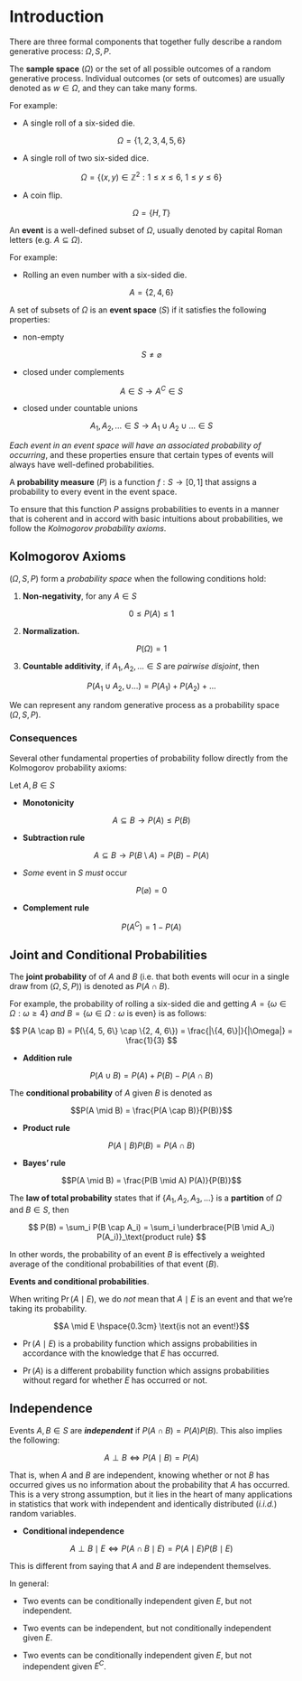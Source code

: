 # Introduction

There are three formal components that together fully describe a random generative process: $\Omega, S, P$.

The **sample space** ($\Omega$) or the set of all possible outcomes of a random generative process. Individual outcomes (or sets of outcomes) are usually denoted as $w \in \Omega$, and they can take many forms.

For example:

-   A single roll of a six-sided die.

$$\Omega = \{1, 2, 3, 4, 5, 6\}$$

-   A single roll of two six-sided dice.

$$
\Omega = \{(x, y) \in \mathbb Z^2 : 1 \leq x \leq 6,\ 1 \leq y \leq 6 \}
$$

-   A coin flip.

$$\Omega = \{H, T\}$$

An **event** is a well-defined subset of $\Omega$, usually denoted by capital Roman letters (e.g. $A \subseteq \Omega$).

For example:

-   Rolling an even number with a six-sided die.

$$A = \{2, 4, 6\}$$

A set of subsets of $\Omega$ is an **event space** ($S$) if it satisfies the following properties:

-   non-empty

$$S \neq \varnothing$$

-   closed under complements

$$A \in S \to A^C \in S$$

-   closed under countable unions

$$A_1, A_2, ... \in S \to A_1 \cup A_2 \cup ... \in S$$

*Each event in an event space will have an associated probability of occurring*, and these properties ensure that certain types of events will always have well-defined probabilities.

A **probability measure** ($P$) is a function $f: S \to [0, 1]$ that assigns a probability to every event in the event space.

To ensure that this function $P$ assigns probabilities to events in a manner that is coherent and in accord with basic intuitions about probabilities, we follow the *Kolmogorov probability axioms*.

## Kolmogorov Axioms

$(\Omega, S, P)$ form a *probability space* when the following conditions hold:

1.  **Non-negativity**, for any $A \in S$

$$0 \leq P(A) \leq 1$$

2.  **Normalization.**

$$P(\Omega) = 1$$

3.  **Countable additivity**, if $A_1, A_2, ... \in S$ are *pairwise disjoint*, then

$$P(A_1 \cup A_2, \cup ...) = P(A_1) + P(A_2) + ... $$

We can represent any random generative process as a probability space $(\Omega,S,P)$.

### Consequences

Several other fundamental properties of probability follow directly from the Kolmogorov probability axioms:

Let $A, B \in S$

-   **Monotonicity**

$$A \subseteq B \to P(A) \leq P(B)$$

-   **Subtraction rule**

$$A \subseteq B \to P(B \setminus A) = P(B) - P(A)$$

-   *Some* event in $S$ *must* occur

$$P(\varnothing) = 0$$

-   **Complement rule**

$$P(A^C) = 1 - P(A)$$

## Joint and Conditional Probabilities

The **joint probability** of of $A$ and $B$ (i.e. that both events will ocur in a single draw from $(\Omega, S, P)$) is denoted as $P(A \cap B)$.

For example, the probability of rolling a six-sided die and getting $A = \{\omega \in \Omega: \omega \geq 4\}$ *and* $B = \{\omega \in \Omega: \omega \text{ is even}\}$ is as follows:

$$
P(A \cap B) = P(\{4, 5, 6\} \cap \{2, 4, 6\}) = \frac{|\{4, 6\}|}{|\Omega|} = \frac{1}{3}
$$

-   **Addition rule**

$$P(A \cup B) = P(A) + P(B) - P(A \cap B)$$

The **conditional probability** of $A$ given $B$ is denoted as

$$P(A \mid B) = \frac{P(A \cap B)}{P(B)}$$

-   **Product rule**

$$P(A \mid B) P(B) = P(A \cap B)$$

-   **Bayes' rule**

$$P(A \mid B) = \frac{P(B \mid A) P(A)}{P(B)}$$

The **law of total probability** states that if $\{A_1, A_2, A_3, ...\}$ is a **partition** of $\Omega$ and $B \in S$, then

$$
P(B) = \sum_i P(B \cap A_i) = \sum_i \underbrace{P(B \mid A_i) P(A_i)}_\text{product rule}
$$

In other words, the probability of an event $B$ is effectively a weighted average of the conditional probabilities of that event ($B$).

**Events and conditional probabilities**.

When writing $\Pr(A\mid E)$, we do *not* mean that $A \mid E$ is an event and that we're taking its probability.

$$A \mid E \hspace{0.3cm} \text{is not an event!}$$

-   $\Pr(A \mid E)$ is a probability function which assigns probabilities in accordance with the knowledge that $E$ has occurred.

-   $\Pr(A)$ is a different probability function which assigns probabilities without regard for whether $E$ has occurred or not.

## Independence

Events $A, B \in S$ are ***independent*** if $P(A \cap B) = P(A)P(B)$. This also implies the following:

$$A \perp B \iff P(A \mid B) = P(A)$$

That is, when $A$ and $B$ are independent, knowing whether or not $B$ has occurred gives us no information about the probability that $A$ has occurred. This is a very strong assumption, but it lies in the heart of many applications in statistics that work with independent and identically distributed (*i.i.d.*) random variables.

-   **Conditional independence**

$$A \perp B \mid E \iff P(A \cap B \mid E) = P(A \mid E) P(B \mid E)$$

This is different from saying that $A$ and $B$ are independent themselves.

In general:

-   Two events can be conditionally independent given $E$, but not independent.

-   Two events can be independent, but not conditionally independent given $E$.

-   Two events can be conditionally independent given $E$, but not independent given $E^C$.
